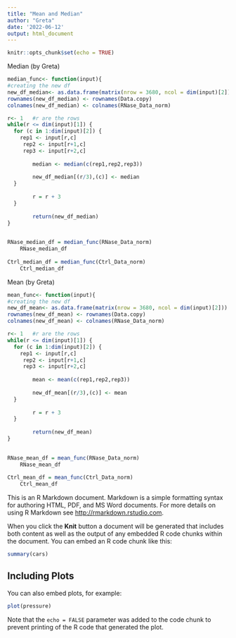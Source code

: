 ---
title: "Mean and Median"
author: "Greta"
date: '2022-06-12'
output: html_document
---

```{r setup, include=FALSE}
knitr::opts_chunk$set(echo = TRUE)
```

Median (by Greta)
```{r}
median_func<- function(input){
#creating the new df  
new_df_median<- as.data.frame(matrix(nrow = 3680, ncol = dim(input)[2])) 
rownames(new_df_median) <- rownames(Data.copy)
colnames(new_df_median) <- colnames(RNase_Data_norm)

r<- 1   #r are the rows
while(r <= dim(input)[1]) {  
  for (c in 1:dim(input)[2]) {   
    rep1 <- input[r,c]   
     rep2 <- input[r+1,c] 
     rep3 <- input[r+2,c]
     
        median <- median(c(rep1,rep2,rep3))
        
        new_df_median[(r/3),(c)] <- median
  }
        
        r = r + 3
  }
        
        return(new_df_median)
}

     
RNase_median_df = median_func(RNase_Data_norm)    
    RNase_median_df
    
Ctrl_median_df = median_func(Ctrl_Data_norm)    
    Ctrl_median_df
```

Mean (by Greta)
```{r}
mean_func<- function(input){
#creating the new df  
new_df_mean<- as.data.frame(matrix(nrow = 3680, ncol = dim(input)[2])) 
rownames(new_df_mean) <- rownames(Data.copy)
colnames(new_df_mean) <- colnames(RNase_Data_norm)

r<- 1   #r are the rows
while(r <= dim(input)[1]) {  
  for (c in 1:dim(input)[2]) {   
    rep1 <- input[r,c]   
     rep2 <- input[r+1,c] 
     rep3 <- input[r+2,c]
     
        mean <- mean(c(rep1,rep2,rep3))
        
        new_df_mean[(r/3),(c)] <- mean
  }
        
        r = r + 3
  }
        
        return(new_df_mean)
}

     
RNase_mean_df = mean_func(RNase_Data_norm)    
    RNase_mean_df
    
Ctrl_mean_df = mean_func(Ctrl_Data_norm)    
    Ctrl_mean_df
```

This is an R Markdown document. Markdown is a simple formatting syntax for authoring HTML, PDF, and MS Word documents. For more details on using R Markdown see <http://rmarkdown.rstudio.com>.

When you click the **Knit** button a document will be generated that includes both content as well as the output of any embedded R code chunks within the document. You can embed an R code chunk like this:

```{r cars}
summary(cars)
```

## Including Plots

You can also embed plots, for example:

```{r pressure, echo=FALSE}
plot(pressure)
```

Note that the `echo = FALSE` parameter was added to the code chunk to prevent printing of the R code that generated the plot.
